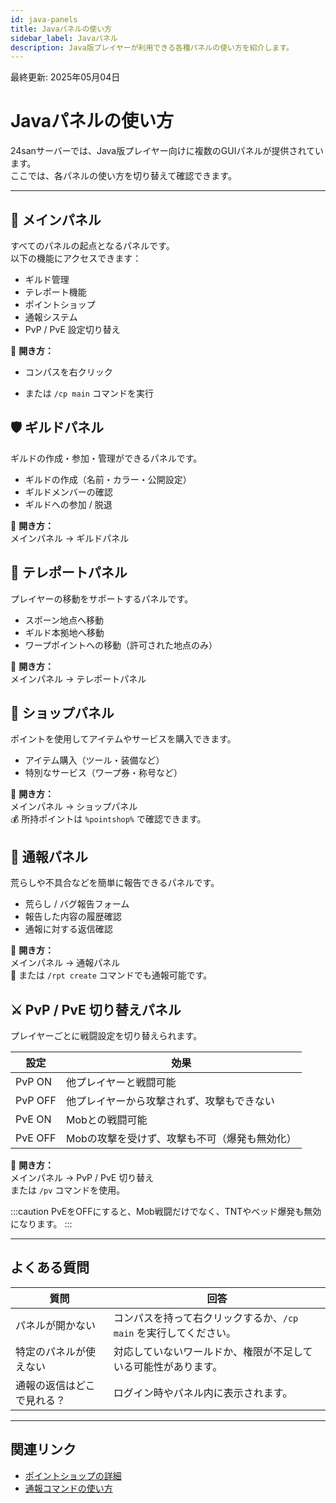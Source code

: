 ```yaml
---
id: java-panels
title: Javaパネルの使い方
sidebar_label: Javaパネル
description: Java版プレイヤーが利用できる各種パネルの使い方を紹介します。
---
```


最終更新: 2025年05月04日

# Javaパネルの使い方

24sanサーバーでは、Java版プレイヤー向けに複数のGUIパネルが提供されています。  
ここでは、各パネルの使い方を切り替えて確認できます。

---


<Tabs queryString="panel" className="tabs-java-panels">
  <TabItem value="main" label="メインパネル" default>

## 🧭 メインパネル

すべてのパネルの起点となるパネルです。  
以下の機能にアクセスできます：

- ギルド管理
- テレポート機能
- ポイントショップ
- 通報システム
- PvP / PvE 設定切り替え

📌 **開き方：**  
- コンパスを右クリック  
- または `/cp main` コマンドを実行

  </TabItem>
  <TabItem value="guild" label="ギルドパネル">

## 🛡️ ギルドパネル

ギルドの作成・参加・管理ができるパネルです。

- ギルドの作成（名前・カラー・公開設定）
- ギルドメンバーの確認
- ギルドへの参加 / 脱退

📌 **開き方：**  
メインパネル → ギルドパネル

  </TabItem>
  <TabItem value="teleport" label="テレポートパネル">

## 🧭 テレポートパネル

プレイヤーの移動をサポートするパネルです。

- スポーン地点へ移動
- ギルド本拠地へ移動
- ワープポイントへの移動（許可された地点のみ）

📌 **開き方：**  
メインパネル → テレポートパネル

  </TabItem>
  <TabItem value="shop" label="ショップパネル">

## 🛒 ショップパネル

ポイントを使用してアイテムやサービスを購入できます。

- アイテム購入（ツール・装備など）
- 特別なサービス（ワープ券・称号など）

📌 **開き方：**  
メインパネル → ショップパネル  
💰 所持ポイントは `%pointshop%` で確認できます。

  </TabItem>
  <TabItem value="report" label="通報パネル">

## 🚨 通報パネル

荒らしや不具合などを簡単に報告できるパネルです。

- 荒らし / バグ報告フォーム
- 報告した内容の履歴確認
- 通報に対する返信確認

📌 **開き方：**  
メインパネル → 通報パネル  
💬 または `/rpt create` コマンドでも通報可能です。

  </TabItem>
  <TabItem value="versu" label="PvP-PvEパネル">

## ⚔️ PvP / PvE 切り替えパネル

プレイヤーごとに戦闘設定を切り替えられます。

| 設定 | 効果 |
|------|------|
| PvP ON | 他プレイヤーと戦闘可能 |
| PvP OFF | 他プレイヤーから攻撃されず、攻撃もできない |
| PvE ON | Mobとの戦闘可能 |
| PvE OFF | Mobの攻撃を受けず、攻撃も不可（爆発も無効化） |

📌 **開き方：**  
メインパネル → PvP / PvE 切り替え  
または `/pv` コマンドを使用。

:::caution
PvEをOFFにすると、Mob戦闘だけでなく、TNTやベッド爆発も無効になります。
:::

  </TabItem>
</Tabs>

---

## よくある質問

| 質問 | 回答 |
|------|------|
| パネルが開かない | コンパスを持って右クリックするか、`/cp main` を実行してください。 |
| 特定のパネルが使えない | 対応していないワールドか、権限が不足している可能性があります。 |
| 通報の返信はどこで見れる？ | ログイン時やパネル内に表示されます。 |

---

## 関連リンク

- [ポイントショップの詳細](/docs/join/pointshop)
- [通報コマンドの使い方](/docs/rules/report-guide)
